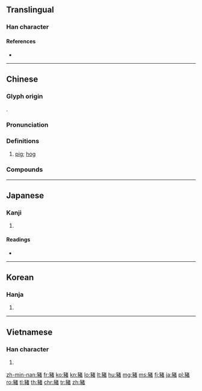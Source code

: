 {{character info/new}}
{{also|猪}}
==Translingual==

===Han character===
{{Han char|rn=152|rad=豕|as=09|sn=16|four=1426.0|canj=MOJKA|ids=⿰豕者 <small>(GTJV)</small>,⿰豸者 <small>(K)</small>}}

====References====
* {{Han ref|kx=1198.020|dkj=36432|dj=1660.060|hdz=63616.040|uh=8C6C|ud=35948|bh=BDDE|bd=48606}}

----

==Chinese==
{{zh-forms|s=猪}}

===Glyph origin===
{{Han etym}}
{{Han compound|豕|者|ls=psc|c1=s|c2=p}}.

===Pronunciation===
{{zh-pron
|m=zhū
|c=zyu1
|h=pfs=chû
|md=dṳ̆
|mn=qz:tir/kh,xm,zz:ti/tp,xm:tu
|w=1tsr
|mna=Taiwanese-The_Vowel_i.ogg
|mc=y
|oc=y
|cat=n
}}

===Definitions===
{{zh-hanzi}}

# [[pig]]; [[hog]] {{zh-mw|m:頭|隻}}

===Compounds===
{{zh-der|一龍一豬|乳豬|匽豬|指豬罵狗|毛豬|泥豬|泥豬瓦狗|海豬|烤乳豬|燒豬|牧豬奴戲|牽豬哥|白條豬|箭豬|約克夏豬|肥豬|荷蘭豬|虎咬豬|豪豬|豬仔|豬倌|豬八戒|豬公|豬圈|豬婆龍|豬心瓣膜|豬拐子|豬排|豬朋狗友|豬油|豬狗不如|豬獾|豬玀|豬瘟|豬籠草|豬肉乾|豬肚|豬肝|豬腳|豬腳麵線|豬舍|豬苓|豬頭肥|豬鬃|豬鬃草|賣豬仔|迷你豬|野豬|野豬林|電宰豬肉|馬店買豬|墨豬}}

{{zh-cat|Pigs}}
----

==Japanese==

===Kanji===
{{ja-kanji|grade=|rs=豕09}}

# {{defn|lang=ja|sort=豕09}}

====Readings====
* {{ja-readings|goon=[[ちょ]] (cho)|kanon=[[ちょ]] (cho)|kun=[[いのしし]] (inoshishi), [[い]] (i)}}

----

==Korean==

===Hanja===
{{ko-hanja|hangeul=저|eumhun=|rv=jeo|mr=chŏ|y=ce}}

# {{defn|lang=ko|sort=豕09}}

----

==Vietnamese==

===Han character===
{{vi-hantu|[[trư]], [[chưa]], [[trơ]], [[kiệt]]|rs=豕09}}

# {{defn|lang=vi|sort=豕09}}

[[zh-min-nan:豬]]
[[fr:豬]]
[[ko:豬]]
[[kn:豬]]
[[lo:豬]]
[[lt:豬]]
[[hu:豬]]
[[mg:豬]]
[[ms:豬]]
[[fj:豬]]
[[ja:豬]]
[[pl:豬]]
[[ro:豬]]
[[tl:豬]]
[[th:豬]]
[[chr:豬]]
[[tr:豬]]
[[zh:豬]]
